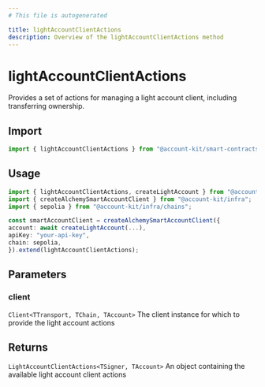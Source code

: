 ```yaml
---
# This file is autogenerated

title: lightAccountClientActions
description: Overview of the lightAccountClientActions method
---
```


# lightAccountClientActions

Provides a set of actions for managing a light account client, including transferring ownership.

## Import

```ts
import { lightAccountClientActions } from "@account-kit/smart-contracts";
```

## Usage

```ts
import { lightAccountClientActions, createLightAccount } from "@account-kit/smart-contracts";
import { createAlchemySmartAccountClient } from "@account-kit/infra";
import { sepolia } from "@account-kit/infra/chains";

const smartAccountClient = createAlchemySmartAccountClient({
account: await createLightAccount(...),
apiKey: "your-api-key",
chain: sepolia,
}).extend(lightAccountClientActions);
```

## Parameters

### client

`Client<TTransport, TChain, TAccount>`
The client instance for which to provide the light account actions

## Returns

`LightAccountClientActions<TSigner, TAccount>`
An object containing the available light account client actions
